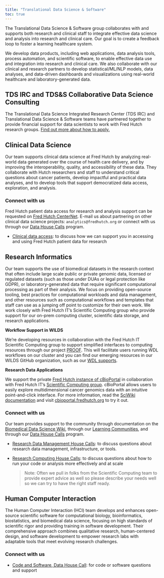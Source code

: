 ```yaml
---
title: "Translational Data Science & Software"
toc: true
---
```


The Translational Data Science & Software group collaborates with and supports both research and clinical staff to integrate effective data science and analysis into research and clinical care. Our goal is to create a feedback loop to foster a learning healthcare system.

We develop data products, including web applications, data analysis tools, process automation, and scientific software, to enable effective data use and integration into research and clinical care. We also collaborate with our clinical and research partners to develop statistical/ML/NLP models, data analyses, and data-driven dashboards and visualizations using real-world healthcare and laboratory-generated data. 


::: {.callout-caution collapse="false"}
## TDS IRC and TDS&S Collaborative Data Science Consulting
The Translational Data Science Integrated Research Center (TDS IRC) and Translational Data Science & Software teams have partnered together to provide financial support for data scientists to work with Fred Hutch research groups. [Find out more about how to apply.](https://centernet.fredhutch.org/u/tdsirc/funding.html)
:::


## Clinical Data Science

Our team supports clinical data science at Fred Hutch by analyzing real-world data generated over the course of health care delivery, and by improving the interoperability, quality, and accessibility of these data. They collaborate with Hutch researchers and staff to understand critical questions about cancer patients, develop impactful and practical data analyses, and to develop tools that support democratized data access, exploration, and analysis.

### Connect with us


Fred Hutch patient data access for research and analysis support can be requested on [Fred Hutch CenterNet](https://centernet.fredhutch.org/u/data-science-lab/patient-data.html).  E-mail us about partnering on other clinical data science projects: `analytics@fredhutch.org` or connect with us through our [Data House Calls](programs/dhc.qmd) program. 


- [Clinical data access](https://calendly.com/data-house-calls/clinical-data): to discuss how we can support you in accessing and using Fred Hutch patient data for research 

## Research Informatics

Our team supports the use of biomedical datasets in the research context that often include large scale public or private genomic data, licensed or regulated datasets (such as those under DUAs or legal protection like GDPR), or laboratory-generated data that require significant computational processing as part of their analysis.  We focus on providing open-source tooling, best practices for computational workloads and data management, and other resources such as computational workflows and templates that staff can use as a jumping off point to customize for their own work.  We work closely with Fred Hutch IT's Scientific Computing group who provide support for our on-prem computing cluster, scientific data storage, and research applications.  

**Workflow Support in WILDS**

We're developing resources in collaboration with the Fred Hutch IT Scientific Computing group to support simplified interfaces to computing resources through our project [PROOF](https://sciwiki.fredhutch.org/dasldemos/proof-how-to/). This will facilitate users running WDL workflows on our cluster and you can find our emerging resources in our WILDS GitHub organization, such as our [WDL supports](https://github.com/orgs/getwilds/repositories?q=cromwell+OR+WDL&type=all&language=&sort=).


**Research Data Applications**

We support the private [Fred Hutch instance of cBioPortal](/tools/#cbioportal) in collaboration with Fred Hutch IT's [Scientific Computing group](https://centernet.fredhutch.org/u/it/scicomp.html). cBioPortal allows users to easily explore multidimensional cancer genomics data with an intuitive point-and-click interface. For more information, read the [SciWiki documentation](https://sciwiki.fredhutch.org/dasldemos/fh-cbio-intro/) and visit [cbioportal.fredhutch.org](https://cbioportal.fredhutch.org) to try it out.

### Connect with us

Our team provides support to the community through documentation on the [Biomedical Data Science Wiki](https://sciwiki.fredhutch.org/), through our [Learning Communities](programs/communities.qmd), and through our [Data House Calls](programs/dhc.qmd) program.

- [Research Data Management House Calls](https://calendly.com/data-house-calls/management): to discuss questions about research data management, infrastructure, or tools.

- [Research Computing House Calls](https://calendly.com/data-house-calls/computing): to discuss questions about how to run your code or analysis more effectively and at scale

    > Note: Often we pull in folks from the Scientific Computing team to provide expert advice as well so please describe your needs well so we can try to have the right staff ready. 


## Human Computer Interaction

The Human Computer Interaction (HCI) team develops and enhances open-source scientific software for computational biology, bioinformatics, biostatistics, and biomedical data science, focusing on high standards of scientific rigor and providing training in software development. Their comprehensive approach combines qualitative research, human-centered design, and software development to empower research labs with adaptable tools that meet evolving research challenges.

### Connect with us

- [Code and Software, Data House Call](https://calendly.com/data-house-calls/code): for code or software questions and support

